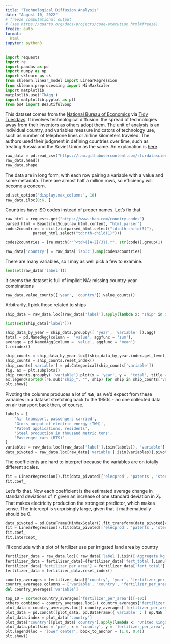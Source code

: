 ```yaml
---
title: "Technological Diffusion Analysis"
date: "August 10, 2022"
# freeze computational output
# (see https://quarto.org/docs/projects/code-execution.html#freeze)
freeze: auto
format:
  html
jupyter: python3
---
```


```python
import requests
import re
import pandas as pd 
import numpy as np
import sklearn as sk
from sklearn.linear_model import LinearRegression
from sklearn.preprocessing import MinMaxScaler
import matplotlib
matplotlib.use('TkAgg')
import matplotlib.pyplot as plt
from bs4 import BeautifulSoup
```


This dataset comes from the [National Bureau of Economics](https://data.nber.org/data-appendix/w15319/) via [Tidy Tuesdays](https://github.com/rfordatascience/tidytuesday/tree/master/data/2022/2022-07-19). It involves technological 
diffusion: the spread of technologies away from 
their inventors as others adopt them. 
The unit of analysis is an individual country, 
and variables measure indicators of technology use, such as number of telephone lines 
or airline kilometers traveled. 
The authors used their judgment in defining countries over time, such as treating Russia and the Soviet 
Union as the same. An explanation is [here](http://www.nber.org/papers/w15319). 
```python
raw_data = pd.read_csv("https://raw.githubusercontent.com/rfordatascience/tidytuesday/master/data/2022/2022-07-19/technology.csv")
raw_data.head()
raw_data.shape
```

The data are in long form, with each row pairing a variable with a value and some metadata. There  are almost half a million rows, so efficiency will become a concern.

```python
pd.set_option('display.max_columns', 10)
raw_data.iloc[0:6, ]
```

Countries have ISO codes instead of proper names. 
Let's fix that.

```python
raw_html = requests.get("https://www.iban.com/country-codes")
parsed_html = BeautifulSoup(raw_html.content, "html.parser")
codes2countries = dict(zip(parsed_html.select("td:nth-child(3)"), 
            parsed_html.select("td:nth-child(1)")))

codes2countries = {re.match(r"^<td>([A-Z]{3}).*", str(code)).group(1) : re.match(r"^<td>([^<]+).*", str(country)).group(1) for code, country in codes2countries.items() }
```


```python
raw_data['country'] = raw_data['iso3c'].map(codes2countries)
```

There are many variables, so I may as well pick a few to examine.
```python
len(set(raw_data['label']))
```

It seems the dataset is full of implicit NA: missing country-year combinations
```python
raw_data.value_counts(['year', 'country']).value_counts()
```

Arbitrarily, I pick those related to ships
```python
ship_data = raw_data.loc[(raw_data['label'].apply(lambda x: "ship" in x))]
```


```python
list(set(ship_data['label']))

ship_data_by_year = ship_data.groupby([ 'year', 'variable' ]).agg( 
total = pd.NamedAgg(column =  'value', aggfunc = 'sum'),
average = pd.NamedAgg(column = 'value', aggfunc = 'mean')
).reindex()
```


```python
ship_counts = ship_data_by_year.loc[(ship_data_by_year.index.get_level_values(1).str.contains('ship_'))]
ship_counts = ship_counts.reset_index()
ship_counts['variable'] = pd.Categorical(ship_counts['variable'])
fig, ax = plt.subplots()
ship_counts.groupby( 'variable').plot(x = 'year', y =  'total', title = 'Total Ships in Service by Type and Year', kind = 'line', ax = ax)
ax.legend(sorted([re.sub("ship_", "", ship) for ship in ship_counts['variable'].unique()]))
plt.show()
```

Pivoting the columns produces a lot of `NaN`, as 
we'd expect from these variables in a dataset stretching back to the 1950s - no one collected data on air transport back then, of course.
```python
labels = [ 
    'Air transport, passengers carried',
    'Gross output of electric energy (TWH)',
    'Patent applications, residents',
    'Steel production in thousand metric tons',
    'Passenger cars (BTS)'
]
variables = raw_data.loc[(raw_data['label'].isin(labels)), 'variable'].unique()
data_pivoted = raw_data.loc[raw_data['variable'].isin(variables)].pivot(values = 'value', columns = 'variable', index = ['country', 'year']).reset_index().fillna(0)
```

The coefficients are hard to interpret because the variables are on totally different scales.
```python
fit = LinearRegression().fit(data_pivoted[['elecprod', 'patents', 'steel_production', 'vehicle_car_bts']], data_pivoted['aviation_pass'])
fit.coef_
```

Let's fix that. Now each coefficient is the estimated average change in standard deviations of $Y$ given an increase of one standard deviation in $X_i$. That makes electricity production the strongest predictor, which makes sense.
The intercept is surprisingly large, given that it mathematically should be 0.

```python
data_pivoted = pd.DataFrame(MinMaxScaler().fit_transform(data_pivoted[variables]), columns = variables)
fit = LinearRegression().fit(data_pivoted[['elecprod', 'patents', 'steel_production', 'vehicle_car_bts']], data_pivoted['aviation_pass'])
fit.coef_
fit.intercept_
```

I'll conclude with a plot of fertilizer use per irrigated land area by country
```python
fertilizer_data = raw_data.loc[( raw_data['label'].isin(['Aggregate kg of fertilizer consumed', 'Area equipped to provide water to crops' ])) & (raw_data['year'] >= 2015)].pivot(index = ['year', 'country'], columns = 'variable', values = 'value') 
fertilizer_data = fertilizer_data[~(fertilizer_data['fert_total'].isnull() | fertilizer_data['irrigatedarea'].isnull())]
fertilizer_data['fertilizer_per_area'] = fertilizer_data['fert_total'] / fertilizer_data['irrigatedarea']
fertilizer_data = fertilizer_data.reset_index()
```


```python
country_averages = fertilizer_data[['country', 'year', 'fertilizer_per_area']].groupby(['country'], as_index = False).agg({ 'fertilizer_per_area' : ['mean'] }).reset_index()
country_averages.columns = ['variable', 'country', 'fertilizer_per_area']
del country_averages['variable']

top_10 = sorted(country_averages['fertilizer_per_area'])[-10:]
others_combined = country_averages.loc[~( country_averages['fertilizer_per_area'].isin(top_10) )][ 'fertilizer_per_area' ].mean()
plot_data = country_averages.loc[( country_averages['fertilizer_per_area'].isin(top_10))]
plot_data = pd.concat([plot_data, pd.DataFrame({'variable' : [ np.NaN ], 'country' : [ 'All others' ] , 'fertilizer_per_area' : [ others_combined ]})]).reset_index()
plot_data.index = plot_data['country']
plot_data['country'][plot_data['country'].apply(lambda x: "United Kingdom" in x)] = "United Kingdom"
plot_data.plot(kind = 'pie', x = 'country', y = 'fertilizer_per_area', xlabel = 'Country', ylabel = 'Fertilizer used per land area').legend(loc  = 'best')
plt.legend(loc = 'lower center', bbox_to_anchor = (1.0, 0.4))
plt.show()
```
